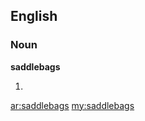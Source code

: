 ==English==

===Noun===
'''saddlebags'''

# {{plural of|[[saddlebag]]}}

[[ar:saddlebags]]
[[my:saddlebags]]